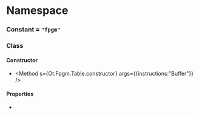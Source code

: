 
# Namespace <Decl s={Ot.Fpgm} />

### Constant <Decl s={Ot.Fpgm.Tag}/> = `"fpgm"`

### Class <Decl s={Ot.Fpgm.Table} />

#### Constructor

* <Method s={Ot.Fpgm.Table.constructor} args={{instructions:"Buffer"}} />

#### Properties

* <Member s={Ot.Fpgm.Table.instructions} type="Buffer"/>
